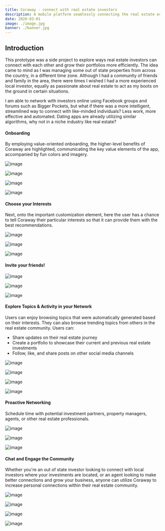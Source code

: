 ```yaml
---
title: Coraway - connect with real estate investors
description: A mobile platform seamlessly connecting the real estate ecosystem. This includes investors, agents, property managers, landlords and many more, to socialize and connect on-demand.
date: 2020-03-01
image: ./image.jpg
banner: ./banner.jpg
---
```



## Introduction
This prototype was a side project to explore ways real estate investors can connect with each other and grow their portfolios more efficiently. The idea came to mind as I was managing some out of state properties from across the country, in a different time zone. Although I had a community of friends and family in the area, there were times I wished I had a more experienced local investor, equally as passionate about real estate to act as my boots on the ground in certain situations. 

I am able to network with investors online using Facebook groups and forums such as Bigger Pockets, but what if there was a more intelligent, streamlined way to connect with like-minded individuals? Less work, more effective and automated. Dating apps are already utilizing similar algorithms, why not in a niche industry like real estate? 


#### Onboarding
By employing value-oriented onboarding, the higher-level benefits of Coraway are highlighted, communicating the key value elements of the app, accompanied by fun colors and imagery.
<Row>
<Col>

![image](./coraway-01.png)

</Col>
<Col>

![image](./coraway-02.png)

</Col>
<Col>

![image](./coraway-03.png)

</Col>
<Col>

![image](./coraway-04.png)

</Col>

</Row>



#### Choose your Interests
Next, onto the important customization element, here the user has a chance to tell Coraway their particular interests so that it can provide them with the best recommendations.
<Row>
<Col>

![image](./coraway-05.png)

</Col>
<Col>

![image](./coraway-06.png)

</Col>
<Col>

![image](./coraway-07.png)

</Col>
</Row>



#### Invite your friends!
<Row>

<Col>

![image](./coraway-08.png)

</Col>

<Col>

![image](./coraway-09.png)

</Col>
<Col>

![image](./coraway-10.png)

</Col>

</Row>



#### Explore Topics & Activity in your Network
Users can enjoy browsing topics that were automatically generated based on their interests. They can also browse trending topics from others in the real estate community. 
Users can: 

- Share updates on their real estate journey
- Create a portfolio to showcase their current and previous real estate investments
- Follow, like, and share posts on other social media channels

<Row>

<Col>

![image](./coraway-10.png)

</Col>

<Col>

![image](./coraway-11.png)

</Col>

<Col>

![image](./coraway-12.png)

</Col>
<Col>

![image](./coraway-13.png)

</Col>

</Row>


#### Proactive Networking
Schedule time with potential investment partners, property managers, agents, or other real estate professionals.
<Row>
<Col>

![image](./coraway-14.png)

</Col>
<Col>

![image](./coraway-15.png)

</Col>

<Col>

![image](./coraway-16.png)

</Col>
</Row>

#### Chat and Engage the Community  
Whether you're an out of state investor looking to connect with local investors where your investments are located, or an agent looking to make better connections and grow your business, anyone can utilize Coraway to increase personal connections within their real estate community. 
<Row>
<Col>

![image](./coraway-22.png)

</Col>
<Col>

![image](./coraway-18.png)

</Col>

<Col>

![image](./coraway-19.png)

</Col>
<Col>

![image](./coraway-21.png)

</Col>
</Row>
